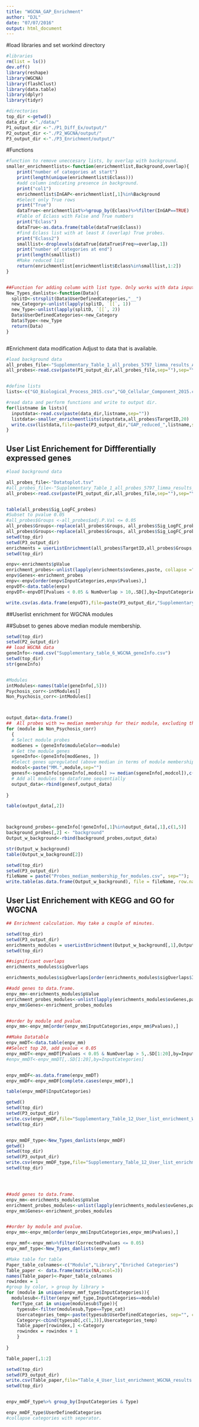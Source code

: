 ```yaml
---
title: "WGCNA_GAP_Enrichment"
author: "DJL"
date: "07/07/2016"
output: html_document
---
```


#load libraries and set workind directory
```r
#libraries
rm(list = ls())
dev.off()
library(reshape)
library(WGCNA)
library(flashClust)
library(data.table)
library(dplyr)
library(tidyr)

#directories
top_dir <-getwd()
data_dir <-"./data/"
P1_output_dir <-"./P1_Diff_Ex/output/"
P2_output_dir <-"./P2_WGCNA/output/"
P3_output_dir <-"./P3_Enrichment/output/"

```


#Functions
```r

#function to remove uneccesary lists, by overlap with background. 
smaller_enrichmentlists<-function(enrichmentlist,Background,overlap){
    print("number of categories at start")
    print(length(unique(enrichmentlist$Eclass)))
    #add column indicating presence in background.
    print("col1")
    enrichmentlist$InGAP<-enrichmentlist[,1]%in%Background
    #Select only True rows
    print("True")
    dataTrue<-enrichmentlist%>%group_by(Eclass)%>%filter(InGAP==TRUE)
    #Table of Eclass with False and True numbers
    print("Eclass")
    dataTrue<-as.data.frame(table(dataTrue$Eclass))
    #find Eclass list with at least X (overlap) True probes.
    print("Eclass2")
    smalllist<-droplevels(dataTrue[dataTrue$Freq>=overlap,1])
    print("number of categories at end")
    print(length(smalllist))
    #Make reduced list
    return(enrichmentlist[enrichmentlist$Eclass%in%smalllist,1:2])
}


##Function for adding column with list type. Only works with data input I create myself. Userlistenrichment internal lists probably wont work. 
New_Types_danlists<-function(Data){
  splitD<-strsplit(Data$UserDefinedCategories,"__")
  new_Category<-unlist(lapply(splitD, `[[`, 1))
  new_Type<-unlist(lapply(splitD, `[[`, 2))
  Data$UserDefinedCategories<-new_Category
  Data$Type<-new_Type
  return(Data)
}



```



#Enrichment data modification Adjust to data that is available. 
```r
#load background data
all_probes_file<-"Supplementary_Table_1_all_probes_5797_limma_results_AgeSexEthnicity_Adj.tsv"
all_probes<-read.csv(paste(P1_output_dir,all_probes_file,sep=""),sep="\t",header=TRUE)


#define lists
lists<-c("GO_Biological_Process_2015.csv","GO_Cellular_Component_2015.csv","GO_Molecular_Function_2015.csv","Kegg2016.csv")

#read data and perform functions and write to output dir.  
for(listname in lists){
  inputdata<-read.csv(paste(data_dir,listname,sep=""))
  listdata<-smaller_enrichmentlists(inputdata,all_probes$TargetID,20)
  write.csv(listdata,file=paste(P3_output_dir,"GAP_reduced_",listname,sep=""),row.names=F)  
}

```

## User List Enrichement for Diffferentially expressed genes
```r
#load background data

all_probes_file<-"Datatoplot.tsv"
#all_probes_file<-"Supplementary_Table_1_all_probes_5797_limma_results_AgeSexEthnicity_Adj.tsv"
all_probes<-read.csv(paste(P1_output_dir,all_probes_file,sep=""),sep="\t",header=TRUE)


table(all_probes$Sig_LogFC_probes)
#Subset to pvalue 0.05
#all_probes$Groups <-all_probes$adj.P.Val <= 0.05
all_probes$Groups<-replace(all_probes$Groups, all_probes$Sig_LogFC_probes=="BACKGROUND", "background")
all_probes$Groups<-replace(all_probes$Groups, all_probes$Sig_LogFC_probes=="Diffexprs", "FDR_Pass")
setwd(top_dir)
setwd(P3_output_dir)
enrichments = userListEnrichment(all_probes$TargetID,all_probes$Groups,fnIn=c("GAP_reduced_GO_Biological_Process_2015.csv","GAP_reduced_GO_Cellular_Component_2015.csv","GAP_reduced_GO_Molecular_Function_2015.csv","GAP_reduced_Kegg2016.csv"),catNmIn=c("GO_BP","GO_CC","GO_MF","KEGG_2016"))
setwd(top_dir)

enpv<-enrichments$pValue
enrichment_probes<-unlist(lapply(enrichments$ovGenes,paste, collapse =";"))
enpv$Genes<-enrichment_probes
enpv<-enpv[order(enpv$InputCategories,enpv$Pvalues),]
enpvDT<-data.table(enpv)
enpvDT<-enpvDT[Pvalues < 0.05 & NumOverlap > 10,.SD[],by=InputCategories]

write.csv(as.data.frame(enpvDT),file=paste(P3_output_dir,"Supplementary_Table_9_User_list_enrichment_diff_expression_results.csv",sep=""),row.names=F)

```

##Userlist enrichment for WGCNA modules

##Subset to genes above median module membership.
```r
setwd(top_dir)
setwd(P2_output_dir)
## load WGCNA data
geneInfo<-read.csv("Supplementary_table_6_WGCNA_geneInfo.csv")
setwd(top_dir)
str(geneInfo)


#Modules
intModules<-names(table(geneInfo[,5]))
Psychosis_corr<-intModules[]
Non_Psychosis_corr<-intModules[]



output_data<-data.frame()
##  All probes with >= median membership for their module, excluding the above and excluding psychosis.
for (module in Non_Psychosis_corr)
  {
  # Select module probes
  modGenes = (geneInfo$moduleColor==module)
  # Get the module genes
  sgeneInfo<-(geneInfo[modGenes, ])
  #Select genes upregulated (above median in terms of module membership)
  modcol<-paste("MM.",module,sep="")
  genesf<-sgeneInfo[sgeneInfo[,modcol] >= median(sgeneInfo[,modcol]),c(1,5)]
  # Add all modules to dataframe sequentially
  output_data<-rbind(genesf,output_data)
  
}

table(output_data[,2])



background_probes<-geneInfo[!geneInfo[,1]%in%output_data[,1],c(1,5)]
background_probes[,2] <- "background"
Output_w_background<-rbind(background_probes,output_data)

str(Output_w_background)
table(Output_w_background[2])

setwd(top_dir)
setwd(P3_output_dir)
fileName = paste("Probes_median_membership_for_modules.csv", sep="");
write.table(as.data.frame(Output_w_background), file = fileName, row.names = FALSE, col.names = T,quote=FALSE,sep=",")


```




## User List Enrichement with KEGG and GO for WGCNA

```r


## Enrichment calculation. May take a couple of minutes. 

setwd(top_dir)
setwd(P3_output_dir)
enrichments_modules = userListEnrichment(Output_w_background[,1],Output_w_background[,2],fnIn=c("GAP_reduced_GO_Biological_Process_2015.csv","GAP_reduced_GO_Cellular_Component_2015.csv","GAP_reduced_GO_Molecular_Function_2015.csv","GAP_reduced_Kegg2016.csv"),catNmIn=c("GO_BP","GO_CC","GO_MF","KEGG_2016"))
setwd(top_dir)

##significant overlaps
enrichments_modules$sigOverlaps

enrichments_modules$sigOverlaps[order(enrichments_modules$sigOverlaps$InputCategories),]

##add genes to data.frame.
enpv_mm<-enrichments_modules$pValue
enrichment_probes_modules<-unlist(lapply(enrichments_modules$ovGenes,paste, collapse =";"))
enpv_mm$Genes<-enrichment_probes_modules


##order by module and pvalue.
enpv_mm<-enpv_mm[order(enpv_mm$InputCategories,enpv_mm$Pvalues),]

##Make Datatable
enpv_mmDT<-data.table(enpv_mm)
##Select top 20, add pvalue < 0.05
enpv_mmDT<-enpv_mmDT[Pvalues < 0.05 & NumOverlap > 5,.SD[1:20],by=InputCategories]
#enpv_mmDT<-enpv_mmDT[,.SD[1:20],by=InputCategories]


enpv_mmDF<-as.data.frame(enpv_mmDT)
enpv_mmDF<-enpv_mmDF[complete.cases(enpv_mmDF),]

table(enpv_mmDF$InputCategories)

getwd()
setwd(top_dir)
setwd(P3_output_dir)
write.csv(enpv_mmDF,file="Supplementary_Table_12_User_list_enrichment_WGCNA_results.csv",row.names=F)
setwd(top_dir)


enpv_mmDF_type<-New_Types_danlists(enpv_mmDF)
getwd()
setwd(top_dir)
setwd(P3_output_dir)
write.csv(enpv_mmDF_type,file="Supplementary_Table_12_User_list_enrichment_WGCNA_results.csv",row.names=F)
setwd(top_dir)




##add genes to data.frame.
enpv_mm<-enrichments_modules$pValue
enrichment_probes_modules<-unlist(lapply(enrichments_modules$ovGenes,paste, collapse =";"))
enpv_mm$Genes<-enrichment_probes_modules


##order by module and pvalue.
enpv_mm<-enpv_mm[order(enpv_mm$InputCategories,enpv_mm$Pvalues),]

enpv_mmf<-enpv_mm%>%filter(CorrectedPvalues <= 0.05)
enpv_mmf_type<-New_Types_danlists(enpv_mmf)

#Make table for table
Paper_table_colnames<-c("Module","Library","Enriched Categories")
Table_paper <- data.frame(matrix(NA,ncol=3))
names(Table_paper)<-Paper_table_colnames
rowindex = 1
#group by color, > group by library >
for (module in unique(enpv_mmf_type$InputCategories)){
  modulesub<-filter(enpv_mmf_type,InputCategories==module)
  for(Type_cat in unique(modulesub$Type)){
    typesub<-filter(modulesub,Type==Type_cat)
    Usercategories_temp<-paste(typesub$UserDefinedCategories, sep="", collapse="; ")
    Category<-cbind(typesub[,c(1,3)],Usercategories_temp) 
    Table_paper[rowindex,] <-Category
    rowindex = rowindex + 1
    }
  
}

Table_paper[,1:2]

setwd(top_dir)
setwd(P3_output_dir)
write.csv(Table_paper,file="Table_4_User_list_enrichment_WGCNA_results.csv",row.names=F)
setwd(top_dir)


enpv_mmDF_type%>% group_by(InputCategories & Type)

enpv_mmDF_type$UserDefinedCategories
#collapse categories with seperator.

```

